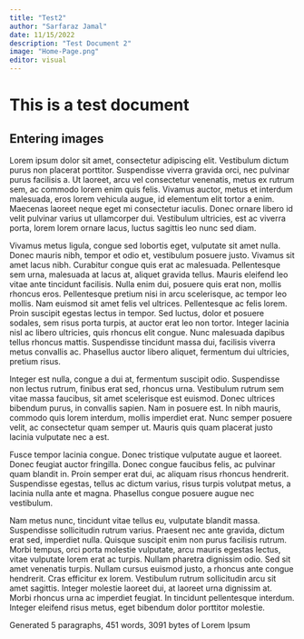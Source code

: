 ```yaml
---
title: "Test2"
author: "Sarfaraz Jamal"
date: 11/15/2022
description: "Test Document 2"
image: "Home-Page.png"
editor: visual
---
```


# This is a test document


## Entering images



Lorem ipsum dolor sit amet, consectetur adipiscing elit. Vestibulum dictum purus non placerat porttitor. Suspendisse viverra gravida orci, nec pulvinar purus facilisis a. Ut laoreet, arcu vel consectetur venenatis, metus ex rutrum sem, ac commodo lorem enim quis felis. Vivamus auctor, metus et interdum malesuada, eros lorem vehicula augue, id elementum elit tortor a enim. Maecenas laoreet neque eget mi consectetur iaculis. Donec ornare libero id velit pulvinar varius ut ullamcorper dui. Vestibulum ultricies, est ac viverra porta, lorem lorem ornare lacus, luctus sagittis leo nunc sed diam.

Vivamus metus ligula, congue sed lobortis eget, vulputate sit amet nulla. Donec mauris nibh, tempor et odio et, vestibulum posuere justo. Vivamus sit amet lacus nibh. Curabitur congue quis erat ac malesuada. Pellentesque sem urna, malesuada at lacus at, aliquet gravida tellus. Mauris eleifend leo vitae ante tincidunt facilisis. Nulla enim dui, posuere quis erat non, mollis rhoncus eros. Pellentesque pretium nisi in arcu scelerisque, ac tempor leo mollis. Nam euismod sit amet felis vel ultrices. Pellentesque ac felis lorem. Proin suscipit egestas lectus in tempor. Sed luctus, dolor et posuere sodales, sem risus porta turpis, at auctor erat leo non tortor. Integer lacinia nisl ac libero ultricies, quis rhoncus elit congue. Nunc malesuada dapibus tellus rhoncus mattis. Suspendisse tincidunt massa dui, facilisis viverra metus convallis ac. Phasellus auctor libero aliquet, fermentum dui ultricies, pretium risus.

Integer est nulla, congue a dui at, fermentum suscipit odio. Suspendisse non lectus rutrum, finibus erat sed, rhoncus urna. Vestibulum rutrum sem vitae massa faucibus, sit amet scelerisque est euismod. Donec ultrices bibendum purus, in convallis sapien. Nam in posuere est. In nibh mauris, commodo quis lorem interdum, mollis imperdiet erat. Nunc semper posuere velit, ac consectetur quam semper ut. Mauris quis quam placerat justo lacinia vulputate nec a est.

Fusce tempor lacinia congue. Donec tristique vulputate augue et laoreet. Donec feugiat auctor fringilla. Donec congue faucibus felis, ac pulvinar quam blandit in. Proin semper erat dui, ac aliquam risus rhoncus hendrerit. Suspendisse egestas, tellus ac dictum varius, risus turpis volutpat metus, a lacinia nulla ante et magna. Phasellus congue posuere augue nec vestibulum.

Nam metus nunc, tincidunt vitae tellus eu, vulputate blandit massa. Suspendisse sollicitudin rutrum varius. Praesent nec ante gravida, dictum erat sed, imperdiet nulla. Quisque suscipit enim non purus facilisis rutrum. Morbi tempus, orci porta molestie vulputate, arcu mauris egestas lectus, vitae vulputate lorem erat ac turpis. Nullam pharetra dignissim odio. Sed sit amet venenatis turpis. Nullam cursus euismod justo, a rhoncus ante congue hendrerit. Cras efficitur ex lorem. Vestibulum rutrum sollicitudin arcu sit amet sagittis. Integer molestie laoreet dui, at laoreet urna dignissim at. Morbi rhoncus urna ac imperdiet feugiat. In tincidunt pellentesque interdum. Integer eleifend risus metus, eget bibendum dolor porttitor molestie.

Generated 5 paragraphs, 451 words, 3091 bytes of Lorem Ipsum